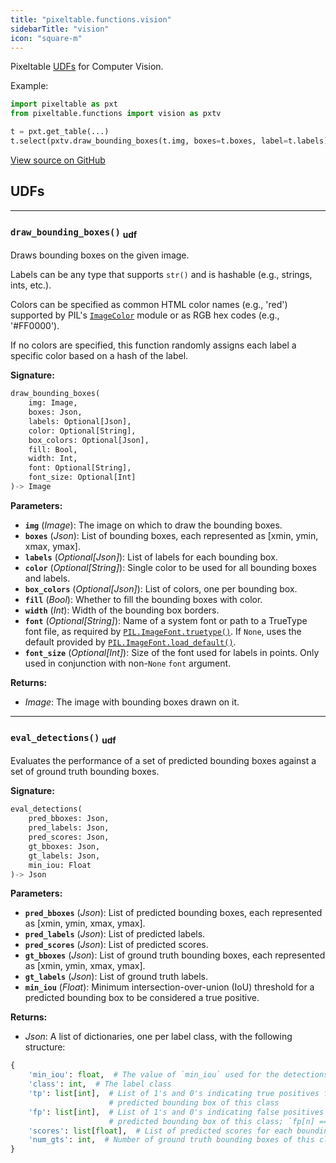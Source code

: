 ```yaml
---
title: "pixeltable.functions.vision"
sidebarTitle: "vision"
icon: "square-m"
---
```


Pixeltable [UDFs](https://pixeltable.readme.io/docs/user-defined-functions-udfs) for Computer Vision.

Example:

``` python
import pixeltable as pxt
from pixeltable.functions import vision as pxtv

t = pxt.get_table(...)
t.select(pxtv.draw_bounding_boxes(t.img, boxes=t.boxes, label=t.labels)).collect()
```


<a href="https://github.com/pixeltable/pixeltable/blob/main/pixeltable/functions/vision.py#L0" target="_blank">View source on GitHub</a>

## UDFs


---

### `draw_bounding_boxes()` <sub>udf</sub>

Draws bounding boxes on the given image.


Labels can be any type that supports `str()` and is hashable (e.g., strings, ints, etc.).

Colors can be specified as common HTML color names (e.g., 'red') supported by PIL's [`ImageColor`](https://pillow.readthedocs.io/en/stable/reference/ImageColor.html#imagecolor-module) module or as RGB hex codes (e.g., '#FF0000').

If no colors are specified, this function randomly assigns each label a specific color based on a hash of the label.


**Signature:**

```python
draw_bounding_boxes(
    img: Image,
    boxes: Json,
    labels: Optional[Json],
    color: Optional[String],
    box_colors: Optional[Json],
    fill: Bool,
    width: Int,
    font: Optional[String],
    font_size: Optional[Int]
)-> Image
```

**Parameters:**

- **`img`** (*Image*): The image on which to draw the bounding boxes.
- **`boxes`** (*Json*): List of bounding boxes, each represented as \[xmin, ymin, xmax, ymax\].
- **`labels`** (*Optional[Json]*): List of labels for each bounding box.
- **`color`** (*Optional[String]*): Single color to be used for all bounding boxes and labels.
- **`box_colors`** (*Optional[Json]*): List of colors, one per bounding box.
- **`fill`** (*Bool*): Whether to fill the bounding boxes with color.
- **`width`** (*Int*): Width of the bounding box borders.
- **`font`** (*Optional[String]*): Name of a system font or path to a TrueType font file, as required by [`PIL.ImageFont.truetype()`](https://pillow.readthedocs.io/en/stable/reference/ImageFont.html#PIL.ImageFont.truetype). If `None`, uses the default provided by [`PIL.ImageFont.load_default()`](https://pillow.readthedocs.io/en/stable/reference/ImageFont.html#PIL.ImageFont.load_default).
- **`font_size`** (*Optional[Int]*): Size of the font used for labels in points. Only used in conjunction with non-`None` `font` argument.

**Returns:**

- *Image*: The image with bounding boxes drawn on it.



---

### `eval_detections()` <sub>udf</sub>

Evaluates the performance of a set of predicted bounding boxes against a set of ground truth bounding boxes.


**Signature:**

```python
eval_detections(
    pred_bboxes: Json,
    pred_labels: Json,
    pred_scores: Json,
    gt_bboxes: Json,
    gt_labels: Json,
    min_iou: Float
)-> Json
```

**Parameters:**

- **`pred_bboxes`** (*Json*): List of predicted bounding boxes, each represented as \[xmin, ymin, xmax, ymax\].
- **`pred_labels`** (*Json*): List of predicted labels.
- **`pred_scores`** (*Json*): List of predicted scores.
- **`gt_bboxes`** (*Json*): List of ground truth bounding boxes, each represented as \[xmin, ymin, xmax, ymax\].
- **`gt_labels`** (*Json*): List of ground truth labels.
- **`min_iou`** (*Float*): Minimum intersection-over-union (IoU) threshold for a predicted bounding box to be considered a true positive.

**Returns:**

- *Json*: A list of dictionaries, one per label class, with the following structure:

``` python
{
    'min_iou': float,  # The value of `min_iou` used for the detections
    'class': int,  # The label class
    'tp': list[int],  # List of 1's and 0's indicating true positives for each
                      # predicted bounding box of this class
    'fp': list[int],  # List of 1's and 0's indicating false positives for each
                      # predicted bounding box of this class; `fp[n] == 1 - tp[n]`
    'scores': list[float],  # List of predicted scores for each bounding box of this class
    'num_gts': int,  # Number of ground truth bounding boxes of this class
}
```


